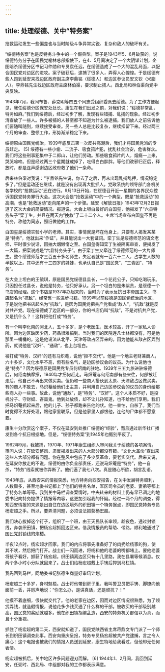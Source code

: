 ```yaml
---
---
---
```

title: 处理绥德、关中“特务案”
---





抢救运动发生一些偏差也与当时阶级斗争异常尖锐、复杂和敌人的破坏有关。

“绥德特务案”也是反特务斗争中的一个假典型。案子是1943年5、6月破获的。说绥德特务分子在国民党榆林总部指使下，在4、5月间决定了一个大阴谋计划，企图暗杀绥德分区书记习仲勋和专员袁任远，在绥德造成了一个大的混乱局面，以配合国民党对边区的进攻。案子破获后，逮捕了很多人，弄得人心惶惶。于是绥德有些人跑到延安来找边区政府副主席李鼎铭（绥德人）和边区参议员安文钦（米脂人）。李鼎铭先生找边区政府主席林伯渠，要求制止捕人。西北局和林伯渠向党中央反映。

1943年7月，我同布鲁、薛克明等四五个同志受组织委派去绥德。为了工作方便起见，我任绥德分区保安处处长。康生在我们出发之前，对我们说：“绥德非常乱，特务如麻。”我们到绥德后，经过初步了解，发现有些错捕、乱捕的现象。经过初步清查放了一些人。许多被捕的人甚至都不知道为什么被逮捕。我们放人之前告诉他们要随叫随到，继续接受审查。另一些人总是比较复杂，继续扣留下来。经过两三个月的审查、整顿工作，形势渐渐稳定下来。

绥德原由国民党统治，1939年底反击第一次反共高潮后，我们才将国民党派的专员赶走。 [5] 绥德有一些小偷、二流子、吸食鸦片犯，扰乱社会治安，危害群众。我们将这些刑事犯集中于二郎山，让他们劳动。那些吸食鸦片的人，烟瘾一上来，哭哭啼啼。但是经过两三个星期就戒掉了，吃得白白胖胖。等他们改邪归正后，释放时，都是连声感谢边区政府救了他们一条命。

后来林伯渠对我说：“李鼎铭先生说，你去了之后，再未出现乱捕乱押，情况稳定多了。”但是运动还在继续，就是没有出现再大批抓人。党政系统的领导部门各机关各学校的“抢救运动”还在进行。9月13日开始，在绥德召开近一星期的各界民众控诉国民党特务罪行大会。这次大会是“抢救运动”中的一个典型，既是“抢救运动”的高潮，也是“抢救运动”走向尾声的一个步骤。延安《解放日报》1943年12月2日报道了这次大会的简要情况。报道说，大会上坦白最好的白国玺，他揭发了“六县特务头子”栾丁生，并且在两天内“挽救”了二十二个人。主席当场宣布白国玺不再是特务，称他为同志，照旧做他的工作。

白国玺是绥德实验小学的老师。其实，事情就是坏在他身上，只要有人揭发某某是“特务”，他就出来“作证”，并且能说出一大套证词。栾丁生是绥德师范的语文老师，平时很少说话，因抽大烟懒惰之至。白国玺得知栾丁生被隔离审查，便揭发了一大篇，把栾说成是“六县特务头子”。由于栾丁生又牵连了绥德师范的一大片师生。整个绥德师范才三百五十多名师生，失足者就有一百六十二人，占学生人数的半数以上。其中还有十三四岁的娃娃，也承认自己是“国民党”、“三青团”、“特务”。

在大会上坦白的王毓琪，原是国民党绥德县县长，一个花花公子，只知吃喝玩乐。只因担任过县长，说他是特务，他只好承认。另一个坦白的是朱紫贵，是绥德一个书店的经理。这个书店是1937年办起来的，当时为了表示反抗日本帝国主义，书店起名为“抗敌”，经常售一些进步书籍。1939年以前绥德是国民党统治的地区，于是说他把书店起名为“抗敌”，是因为国民党把共产党看成“敌人”，“抗敌”就是反对共产党。现在绥德成了边区的一部分，你的书店仍叫“抗敌”，不是对抗共产党，又是抗什么？！这样把他打成“特务”。

有一个叫李化南的河北人，五十多岁，是个老医生，医术较高，开了一家私人诊所。因为边区缺医少药，药品很难搞到。当时我们的医院连凡士林都没有，可是他那里一桶桶的。这是他设法从北平、天津等敌占区弄来的。因为他能从敌占区弄到药，就说他是“汉奸”、“通敌”，也上台坦白。

被打成“特务、汉奸”的还有马炽菴，说他“拒不交代”。他是一个地主老财兼商人，六十多岁，文化水平不高，但有些名气，是边区参议会的议员。为什么说他也是“特务”？因为绥德原是国民党专员何绍南的驻地。1939年三五九旅进驻绥德后，何绍南搞摩擦，1940年才把何赶走。马炽菴与何绍南部有些来往，何部被赶走后，他自己不再出来做买卖。但仍和一些商人搭伙到太原、天津敌占区做买卖。有的商人不敢去，马炽菴给他们出主意，并利用自己边区参议会的议员的身份给那些商人办一些事。故此，说他“通敌”，是“特务”、“汉奸”。这个人本质不好，是投机分子、守财奴、吝啬鬼。他到处放债，却不让儿孙知道，也不给他们享用。我们把马炽菴抓起来后，他的儿子、孙子都跑来告他的状。他一害怕，自杀了。我们当时觉得不太好处理，跟他家里联系，但是他家里人都恨他，连他的尸体都不愿意要。

康生十分欣赏这个案子，不仅在延安到处推广绥德的“经验”，而且通过新华社广播发到各个抗日根据地。但是，“绥德特务案”到1945年也甄别平反了。

1962年9月，我被捕，1970年、1971年康生组织人审问我关于绥德的各项案情。审问人说：在延安整风、肃反揭发出来的人大部分都没有错。“文化大革命”查出来这些人大部分都有问题。你在整风中包庇了多少反革命，要老实交代。后来又说，在延安你放走的不说，绥德的由你负全部责任，还说马炽菴是“特务”，他一自杀，“特务”线索就被你弄断了。他们逼了我七八次。真是随心所欲，胡言乱语。

1943年底，从西安来的情报获悉，地方特务向西安报告，在关中发展特务顺利，人数颇多，甚至地委书记都上了他们的特务名单，军区司令员的老婆、妻弟等都上了特务名单等等。我到关中马栏调查案情时，中央转来的材料上仍有早已调走的地委书记向特务提供了情报等内容，这更加引起我的怀疑。经过一两个月的调查，得知西安情报的来源是出自住在边区境外的织田镇一个特务据点，即国民党特务专员杨宏超之手。所以，要弄清问题，必须设法抓获杨宏超。

我们决心拔掉这个钉子，组织了一个班，由王天民队长率领，趁夜色，通过封锁线，奔袭织田镇，把杨宏超抓回边区来。借我情报员的帮助、带路，顺利地通过了国民党封锁线的炮楼。

半夜12点时，杨宏超才回家。我们的内应将事先准备好了的肉扔给杨家的狗，使其不吠，然后把门打开。战士们一闪而进，将杨和他的老婆的嘴都堵上。要他老婆将孩子看好，抓获了杨宏超。织田镇离边区只有十几里路，我在县署等候消息。仅两个多小时小分队就回来了。战士们给杨宏超戴上手铐后押到马栏镇。

我先回到马栏，同地委书记张德生商量好审讯计划。

杨宏超三十多岁，身材魁梧。战士将他带到房子里，我叫警卫员把手铐、脚镣向他面前一丢，并厉声地说：“你怎么办，是讲真话，还是顽抗？！”

他摸不着底细，很快就交代了。他的老家在边区，因而对边区情况很熟悉，为了领赏弄钱，就造假情报，说他花多少钱买通了什么样的干部。被收买的干部级别越高，国民党的奖励就越多。他在织田镇胡编乱造，西安的特务机关都信以为真，而且十分重视。

抓住了杨宏超的第二天，西安就知道了，国民党陕西省主席蒋鼎文专门派了一个师长到织田镇调查此事。西安向重庆呈报，特务专员杨宏超被共产党逮捕，言之令人痛心！这个电报也被我们的情报人员送到延安，康生特地给我看过，但他却无任何表情。

杨宏超被抓后，关中地区许多问题迎刃而解。 [6] 1944年1、2月间，我回到延安，任弼时、西北局、中组部对我的工作都表示满意。